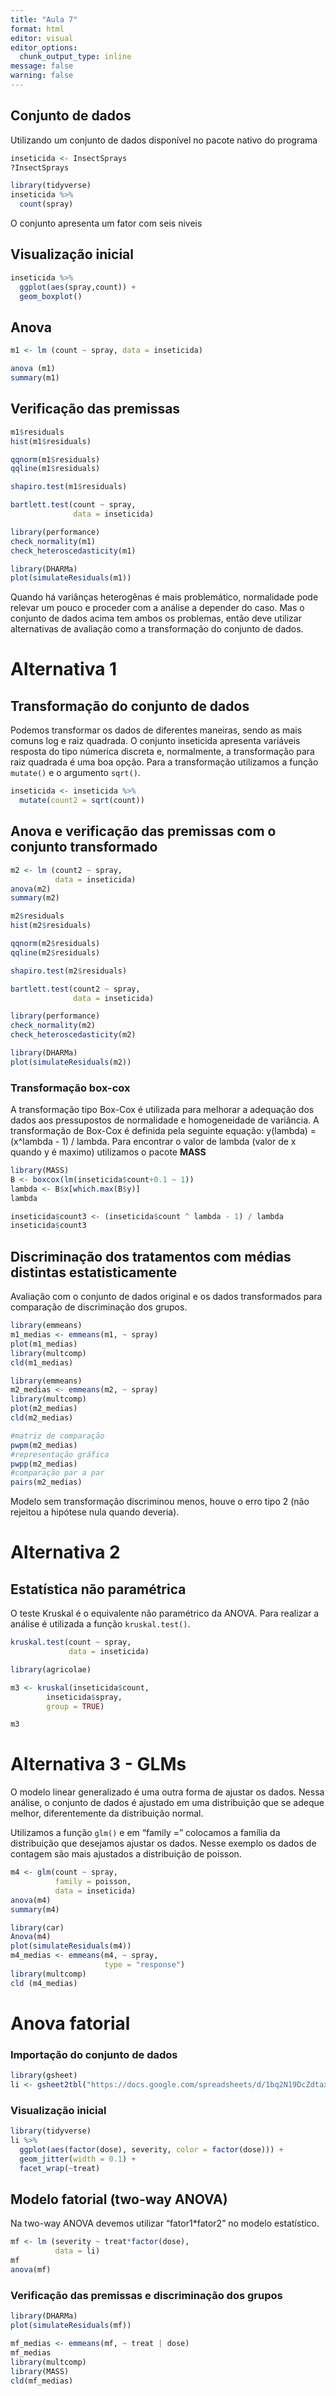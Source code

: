```yaml
---
title: "Aula 7"
format: html
editor: visual
editor_options: 
  chunk_output_type: inline
message: false
warning: false
---
```


## Conjunto de dados

Utilizando um conjunto de dados disponível no pacote nativo do programa

```r
inseticida <- InsectSprays
?InsectSprays

library(tidyverse)
inseticida %>% 
  count(spray)

```

O conjunto apresenta um fator com seis niveis

## Visualização inicial

```r
inseticida %>% 
  ggplot(aes(spray,count)) +
  geom_boxplot()

```

## Anova

```r
m1 <- lm (count ~ spray, data = inseticida)

anova (m1)
summary(m1)
```

## Verificação das premissas

```r
m1$residuals
hist(m1$residuals)

qqnorm(m1$residuals)
qqline(m1$residuals)

shapiro.test(m1$residuals)

bartlett.test(count ~ spray,
              data = inseticida)

library(performance)
check_normality(m1)
check_heteroscedasticity(m1)

library(DHARMa)
plot(simulateResiduals(m1))
```

Quando há variânças heterogênas é mais problemático, normalidade pode relevar um pouco e proceder com a análise a depender do caso. Mas o conjunto de dados acima tem ambos os problemas, então deve utilizar alternativas de avaliação como a transformação do conjunto de dados.

# Alternativa 1

## Transformação do conjunto de dados

Podemos transformar os dados de diferentes maneiras, sendo as mais comuns log e raiz quadrada. O conjunto inseticida apresenta variáveis resposta do tipo númerica discreta e, normalmente, a transformação para raiz quadrada é uma boa opção. Para a transformação utilizamos a função `mutate()` e o argumento `sqrt()`.

```r

inseticida <- inseticida %>% 
  mutate(count2 = sqrt(count))

```

## Anova e verificação das premissas com o conjunto transformado

```r
m2 <- lm (count2 ~ spray,
          data = inseticida)
anova(m2)
summary(m2)

m2$residuals
hist(m2$residuals)

qqnorm(m2$residuals)
qqline(m2$residuals)

shapiro.test(m2$residuals)

bartlett.test(count2 ~ spray,
              data = inseticida)

library(performance)
check_normality(m2)
check_heteroscedasticity(m2)

library(DHARMa)
plot(simulateResiduals(m2))
```

### Transformação box-cox

A transformação tipo Box-Cox é utilizada para melhorar a adequação dos dados aos pressupostos de normalidade e homogeneidade de variância. A transformação de Box-Cox é definida pela seguinte equação: y(lambda) = (x\^lambda - 1) / lambda. Para encontrar o valor de lambda (valor de x quando y é maximo) utilizamos o pacote **MASS**

```r

library(MASS)
B <- boxcox(lm(inseticida$count+0.1 ~ 1))
lambda <- B$x[which.max(B$y)]
lambda 

inseticida$count3 <- (inseticida$count ^ lambda - 1) / lambda
inseticida$count3 


```

## Discriminação dos tratamentos com médias distintas estatisticamente

Avaliação com o conjunto de dados original e os dados transformados para comparação de discriminação dos grupos.

```r

library(emmeans)
m1_medias <- emmeans(m1, ~ spray)
plot(m1_medias)
library(multcomp)
cld(m1_medias)

library(emmeans)
m2_medias <- emmeans(m2, ~ spray)
library(multcomp)
plot(m2_medias)
cld(m2_medias)

#matriz de comparação
pwpm(m2_medias)
#representação gráfica
pwpp(m2_medias)
#comparação par a par
pairs(m2_medias)
```

Modelo sem transformação discriminou menos, houve o erro tipo 2 (não rejeitou a hipótese nula quando deveria).

# Alternativa 2

## Estatística não paramétrica

O teste Kruskal é o equivalente não paramétrico da ANOVA. Para realizar a análise é utilizada a função `kruskal.test()`.

```r
kruskal.test(count ~ spray,
             data = inseticida)

library(agricolae)

m3 <- kruskal(inseticida$count,
        inseticida$spray,
        group = TRUE)

m3
```

# Alternativa 3 - GLMs

O modelo linear generalizado é uma outra forma de ajustar os dados. Nessa análise, o conjunto de dados é ajustado em uma distribuição que se adeque melhor, diferentemente da distribuição normal.

Utilizamos a função `glm()` e em "family =" colocamos a família da distribuição que desejamos ajustar os dados. Nesse exemplo os dados de contagem são mais ajustados a distribuição de poisson.

```r
m4 <- glm(count ~ spray,
          family = poisson,
          data = inseticida)
anova(m4)
summary(m4)

library(car)
Anova(m4)
plot(simulateResiduals(m4))
m4_medias <- emmeans(m4, ~ spray,
                     type = "response")
library(multcomp)
cld (m4_medias)

```

# Anova fatorial

### Importação do conjunto de dados

```r
library(gsheet)
li <- gsheet2tbl("https://docs.google.com/spreadsheets/d/1bq2N19DcZdtax2fQW9OHSGMR0X2__Z9T/edit#gid=2023059672")
```

### Visualização inicial

```r

library(tidyverse)
li %>% 
  ggplot(aes(factor(dose), severity, color = factor(dose))) +
  geom_jitter(width = 0.1) +
  facet_wrap(~treat)
```

## Modelo fatorial (two-way ANOVA)

Na two-way ANOVA devemos utilizar "fator1\*fator2" no modelo estatístico.

```r
mf <- lm (severity ~ treat*factor(dose),
          data = li)
mf
anova(mf)
```

### Verificação das premissas e discriminação dos grupos

```r
library(DHARMa)
plot(simulateResiduals(mf))

mf_medias <- emmeans(mf, ~ treat | dose)
mf_medias
library(multcomp)
library(MASS)
cld(mf_medias)
```
